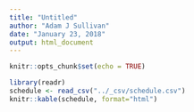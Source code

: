 ```yaml
---
title: "Untitled"
author: "Adam J Sullivan"
date: "January 23, 2018"
output: html_document
---
```


```r
knitr::opts_chunk$set(echo = TRUE)
```

```r
library(readr)
schedule <- read_csv("../_csv/schedule.csv")
knitr::kable(schedule, format="html")
```
